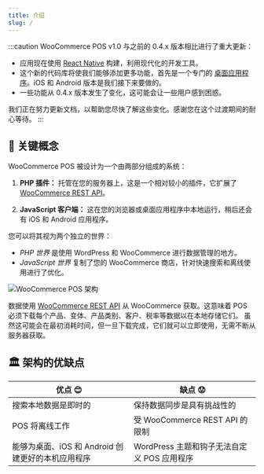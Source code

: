 ```yaml
---
title: 介绍
slug: /
---
```


:::caution
WooCommerce POS v1.0 与之前的 0.4.x 版本相比进行了重大更新：

- 应用现在使用 [React Native](https://reactnative.dev/) 构建，利用现代化的开发工具。
- 这个新的代码库将使我们能够添加更多功能，首先是一个专门的 [桌面应用程序](https://github.com/wcpos/electron/releases)。iOS 和 Android 版本是我们接下来要做的。
- 一些功能从 0.4.x 版本发生了变化，这可能会让一些用户感到困惑。

我们正在努力更新文档，以帮助您尽快了解这些变化。感谢您在这个过渡期间的耐心等待。
:::

## 🔑 关键概念

WooCommerce POS 被设计为一个由两部分组成的系统：

1. **PHP 插件：** 托管在您的服务器上，这是一个相对较小的插件，它扩展了 [WooCommerce REST API](https://woocommerce.github.io/woocommerce-rest-api-docs/)。

2. **JavaScript 客户端：** 这在您的浏览器或桌面应用程序中本地运行，稍后还会有 iOS 和 Android 应用程序。

您可以将其视为两个独立的世界：

- _PHP 世界_ 是使用 WordPress 和 WooCommerce 进行数据管理的地方。
- _JavaScript 世界_ 复制了您的 WooCommerce 商店，针对快速搜索和离线使用进行了优化。

![WooCommerce POS 架构](https://wcpos.com/wp-content/uploads/2023/06/php-js-worlds.png)

数据使用 [WooCommerce REST API](https://woocommerce.github.io/woocommerce-rest-api-docs/) 从 WooCommerce 获取。这意味着 POS 必须下载每个产品、变体、产品类别、客户、税率等数据以在本地存储它们。
虽然这可能会在最初消耗时间，但一旦下载完成，它们就可以立即使用，无需不断从服务器获取。

## 🏛️ 架构的优缺点

| 优点 😊                                                          | 缺点 😟                                                   |
| ------------------------------------------------------------------ | -------------------------------------------------------- |
| 搜索本地数据是即时的                                            | 保持数据同步是具有挑战性的                            |
| POS 将离线工作                                                  | 受 WooCommerce REST API 的限制                          |
| 能够为桌面、iOS 和 Android 创建更好的本机应用程序              | WordPress 主题和钩子无法自定义 POS 应用程序             |